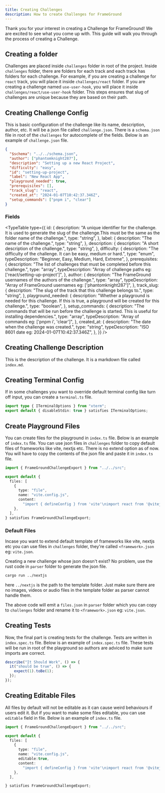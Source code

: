 ```yaml
---
title: Creating Challenges
description: How to create Challenges for FrameGround
---
```


Thank you for your interest in creating a Challenge for FrameGround! We are excited to see what you come up with. This guide will walk you through the process of creating a Challenge.

## Creating a folder

Challenges are placed inside `challenges` folder in root of the project. Inside `challenges` folder, there are folders for each track and each track has folders for each challenge. For example, if you are creating a challenge for `react` track, you will place it inside `challenges/react` folder. If you are creating a challenge named `use-user-hook`, you will place it inside `challenges/react/use-user-hook` folder. This steps ensures that slug of challenges are unique because they are based on their path.

## Creating Challenge Config

This is basic configuration of the challenge like its name, description, author, etc. It will be a json file called `challenge.json`. There is a `schema.json` file in root of the `challenges` for autocomplete of the fields. Below is an example of `challenge.json` file.

```json title="challenges/react/setting-up-project/challenge.json"
{
  "$schema": "../../schema.json",
  "author": ["phantomknight287"],
  "description": "Setting up a new React Project",
  "difficulty": "easy",
  "id": "setting-up-project",
  "label": "New React App",
  "playground_needed": true,
  "prerequisites": [],
  "track_slug": "react",
  "created_at": "2024-01-07T10:42:37.346Z",
  "setup_commands": ["pnpm i", "clear"]
}
```

### Fields

<TypeTable
  type={{
    id: {
      description:
        "A unique identifier for the challenge. It is used to generate the slug of the challenge.This must be the same as the folder name of the challenge.",
      type: "string",
    },
    label: {
      description: "The name of the challenge.",
      type: "string",
    },
    description: {
      description: "A short description of the challenge.",
      type: "string",
    },
    difficulty: {
      description:
        "The difficulty of the challenge. It can be easy, medium or hard.",
      type: "enum",
      typeDescription: "Beginner, Easy, Medium, Hard, Extreme",
    },
    prerequisites: {
      description:
        "The list of challenges that must be completed before this challenge.",
      type: "array",
      typeDescription:
        "Array of challenge paths eg: ['react/setting-up-project']",
    },
    author: {
      description: "The FrameGround usernames of the authors of the challenge.",
      type: "array",
      typeDescription:
        "Array of FrameGround usernames eg: ['phantomknight287']",
    },
    track_slug: {
      description: "The slug of the track that this challenge belongs to.",
      type: "string",
    },
    playground_needed: {
      description:
        "Whether a playground is needed for this challenge. If this is true, a playground will be created for this challenge.",
      type: "boolean",
    },
    setup_commands: {
      description:
        "The commands that will be run before the challenge is started. This is useful for installing dependencies.",
      type: "array",
      typeDescription: "Array of commands eg: ['pnpm i', 'clear']",
    },
    created_at: {
      description: "The date when the challenge was created.",
      type: "string",
      typeDescription: "ISO 8601 date eg: 2024-01-07T10:42:37.346Z",
    },
  }}
/>

## Creating Challenge Description

This is the description of the challenge. It is a markdown file called `index.md`.

## Creating Terminal Config

If in some challenges you want to override default terminal config like turn off input, you can create a `terminal.ts` file.

```ts title="challenges/react/setting-up-project/terminal.ts"
import type { ITerminalOptions } from "xterm";
export default { disableStdin: true } satisfies ITerminalOptions;
```

## Create Playground Files

You can create files for the playground in `index.ts` file. Below is an example of `index.ts` file. You can use json files in `challenges` folder to copy default files of frameworks like vite, nextjs etc. There is no extend option as of now. You will have to copy the contents of the json file and paste it in `index.ts` file.

```ts title="challenges/react/setting-up-project/index.ts"
import { FrameGroundChallengeExport } from "../../src";

export default {
  files: [
    {
      type: "file",
      name: "vite.config.js",
      content:
        "import { defineConfig } from 'vite'\nimport react from '@vitejs/plugin-react'\n\n// https://vitejs.dev/config/\nexport default defineConfig({\n  plugins: [react()],\n})\n",
    },
  ],
} satisfies FrameGroundChallengeExport;
```

### Default Files

Incase you want to extend default template of frameworks like vite, nextjs etc you can use files in `challenges` folder, they're called `<framework>.json` eg: `vite.json`. 

Creating a new challenge whose json doesn't exist? No problem, use the rust code in `parser` folder to generate the json file.

```bash title="Generate files.json"
cargo run ../nextjs
```

here `../nextjs` is the path to the template folder. Just make sure there are no images, videos or audio files in the template folder as parser cannot handle them.

The above code will emit a `files.json` in `parser` folder which you can copy to `challenges` folder and rename it to `<framework>.json` eg: `vite.json`.


## Creating Tests

Now, the final part is creating tests for the challenge. Tests are written in `index.spec.ts` file. Below is an example of `index.spec.ts` file. These tests will be run in root of the playground so authors are adviced to make sure imports are correct.

```ts title="challenges/react/setting-up-project/index.spec.ts"
describe("It Should Work", () => {
  it("should be true", () => {
    expect(1).toBe(1);
  });
});

```

## Creating Editable Files

All files by default will not be editable as it can cause weird behaviours if users edit it. But if you want to make some files editable, you can use `editable` field in file. Below is an example of `index.ts` file.

```ts title="challenges/react/setting-up-project/index.ts"
import { FrameGroundChallengeExport } from "../../src";

export default {
  files: [
    {
      type: "file",
      name: "vite.config.js",
      editable:true,
      content:
        "import { defineConfig } from 'vite'\nimport react from '@vitejs/plugin-react'\n\n// https://vitejs.dev/config/\nexport default defineConfig({\n  plugins: [react()],\n})\n",
    },
  ],

} satisfies FrameGroundChallengeExport;
```

